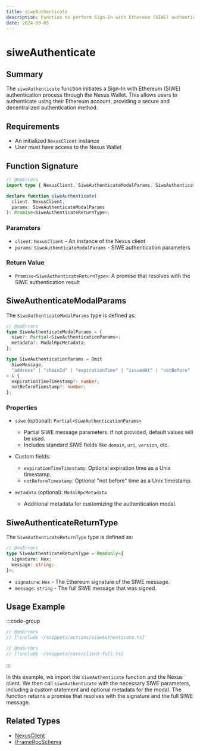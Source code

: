 ```yaml
---
title: siweAuthenticate
description: Function to perform Sign-In with Ethereum (SIWE) authentication
date: 2024-09-05
---
```


# siweAuthenticate

## Summary
The `siweAuthenticate` function initiates a Sign-In with Ethereum (SIWE) authentication process through the Nexus Wallet. This allows users to authenticate using their Ethereum account, providing a secure and decentralized authentication method.

## Requirements
- An initialized `NexusClient` instance
- User must have access to the Nexus Wallet

## Function Signature

```ts twoslash
// @noErrors
import type { NexusClient, SiweAuthenticateModalParams, SiweAuthenticateReturnType } from '@frak-labs/nexus-sdk/core';

declare function siweAuthenticate(
  client: NexusClient,
  params: SiweAuthenticateModalParams
): Promise<SiweAuthenticateReturnType>;
```

### Parameters
- `client`: `NexusClient` - An instance of the Nexus client
- `params`: `SiweAuthenticateModalParams` - SIWE authentication parameters

### Return Value
- `Promise<SiweAuthenticateReturnType>`: A promise that resolves with the SIWE authentication result

## SiweAuthenticateModalParams

The `SiweAuthenticateModalParams` type is defined as:

```ts twoslash
// @noErrors
type SiweAuthenticateModalParams = {
  siwe?: Partial<SiweAuthenticationParams>;
  metadata?: ModalRpcMetadata;
};

type SiweAuthenticationParams = Omit
  SiweMessage,
  "address" | "chainId" | "expirationTime" | "issuedAt" | "notBefore"
> & {
  expirationTimeTimestamp?: number;
  notBeforeTimestamp?: number;
};
```

### Properties

- `siwe` (optional): `Partial<SiweAuthenticationParams>`
    - Partial SIWE message parameters. If not provided, default values will be used.
    - Includes standard SIWE fields like `domain`, `uri`, `version`, etc.
- Custom fields:
    - `expirationTimeTimestamp`: Optional expiration time as a Unix timestamp.
    - `notBeforeTimestamp`: Optional "not before" time as a Unix timestamp.

- `metadata` (optional): `ModalRpcMetadata`
    - Additional metadata for customizing the authentication modal.

## SiweAuthenticateReturnType

The `SiweAuthenticateReturnType` type is defined as:

```ts twoslash
// @noErrors
type SiweAuthenticateReturnType = Readonly<{
  signature: Hex;
  message: string;
}>;
```

- `signature`: `Hex` - The Ethereum signature of the SIWE message.
- `message`: `string` - The full SIWE message that was signed.

## Usage Example

:::code-group
```ts twoslash [siweAuthenticate.ts]
// @noErrors
// [!include ~/snippets/actions/siweAuthenticate.ts]
```
```ts twoslash [client.ts]
// @noErrors
// [!include ~/snippets/core/client-full.ts]
```
:::

In this example, we import the `siweAuthenticate` function and the Nexus client. We then call `siweAuthenticate` with the necessary SIWE parameters, including a custom statement and optional metadata for the modal. The function returns a promise that resolves with the signature and the full SIWE message.

## Related Types
- [NexusClient](/nexus-sdk/api/types/NexusClient)
- [IFrameRpcSchema](/nexus-sdk/api/types/IFrameRpcSchema)
